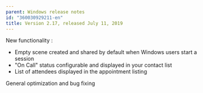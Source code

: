 ```yaml
---
parent: Windows release notes
id: "360030929211-en"
title: Version 2.17, released July 11, 2019
---
```

New functionality :

*   Empty scene created and shared by default when Windows users start a session
*   "On Call" status configurable and displayed in your contact list
*   List of attendees displayed in the appointment listing

General optimization and bug fixing


